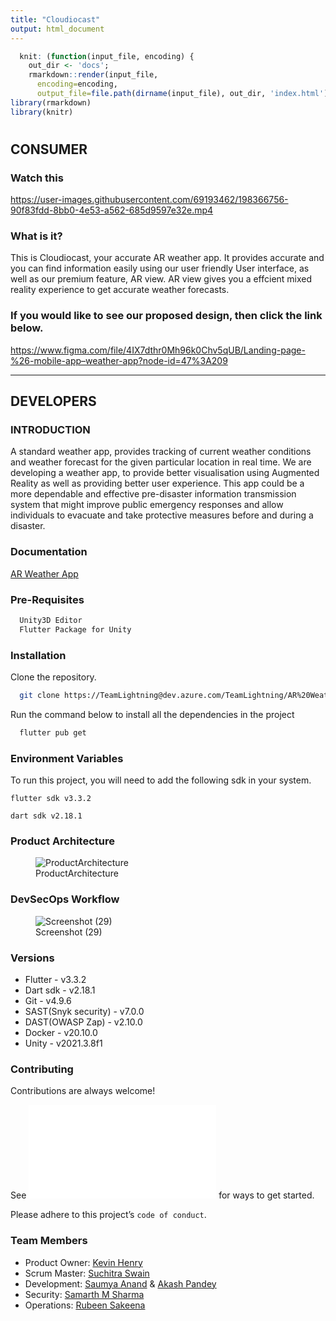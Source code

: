 ```yaml
---
title: "Cloudiocast"
output: html_document
---
```


```r
  knit: (function(input_file, encoding) {
    out_dir <- 'docs';
    rmarkdown::render(input_file,
      encoding=encoding,
      output_file=file.path(dirname(input_file), out_dir, 'index.html'))})
library(rmarkdown)
library(knitr)
```

#  {.tabset}

## CONSUMER

### Watch this

<https://user-images.githubusercontent.com/69193462/198366756-90f83fdd-8bb0-4e53-a562-685d9597e32e.mp4>

### What is it?

This is Cloudiocast, your accurate AR weather app. It provides accurate
and you can find information easily using our user friendly User
interface, as well as our premium feature, AR view. AR view gives you a
effcient mixed reality experience to get accurate weather forecasts.

### If you would like to see our proposed design, then click the link below.

[https://www.figma.com/file/4IX7dthr0Mh96k0Chv5qUB/Landing-page-%26-mobile-app--weather-app?node-id=47%3A209](https://www.figma.com/file/4IX7dthr0Mh96k0Chv5qUB/Landing-page-%26-mobile-app--weather-app?node-id=47%3A209)

------------------------------------------------------------------------

## DEVELOPERS

### INTRODUCTION

A standard weather app, provides tracking of current weather conditions
and weather forecast for the given particular location in real time. We
are developing a weather app, to provide better visualisation using
Augmented Reality as well as providing better user experience. This app
could be a more dependable and effective pre-disaster information
transmission system that might improve public emergency responses and
allow individuals to evacuate and take protective measures before and
during a disaster.

### Documentation

[AR Weather
App](https://drive.google.com/file/d/1XdGbQ414Sdn_OCkMf6B2ETj-yAxJpWC1/view)

### Pre-Requisites

``` bash
  Unity3D Editor
  Flutter Package for Unity
```

### Installation

Clone the repository.

``` bash
  git clone https://TeamLightning@dev.azure.com/TeamLightning/AR%20WeatherApp/_git/AR-Weather-App
```

Run the command below to install all the dependencies in the project

``` bash
  flutter pub get 
```

### Environment Variables

To run this project, you will need to add the following sdk in your
system.

`flutter sdk v3.3.2`

`dart sdk v2.18.1`

### Product Architecture

![ProductArchitecture](https://user-images.githubusercontent.com/69208308/196503772-d94606b3-d9a9-45d0-bfe8-a2526b7ca7a3.jpeg)

### DevSecOps Workflow

![Screenshot
(29)](https://user-images.githubusercontent.com/69193462/195506789-27b0b410-8d6c-49c2-8b1e-21c092610899.png)

### Versions

-   Flutter - v3.3.2
-   Dart sdk - v2.18.1
-   Git - v4.9.6
-   SAST(Snyk security) - v7.0.0
-   DAST(OWASP Zap) - v2.10.0
-   Docker - v20.10.0
-   Unity - v2021.3.8f1

### Contributing

Contributions are always welcome!

See ![](contributing.md) for ways to get started.

Please adhere to this project's `code of conduct`.

### Team Members

-   Product Owner: [Kevin Henry](https://github.com/ZaneAtlas)\
-   Scrum Master: [Suchitra Swain](https://github.com/Suchitra888991)\
-   Development: [Saumya Anand](https://github.com/Saumya-Anand-2001) &
    [Akash Pandey](https://github.com/pandeyakash)\
-   Security: [Samarth M Sharma](https://github.com/samarthsharma07)\
-   Operations: [Rubeen Sakeena](https://github.com/Rubeensakeena23)
